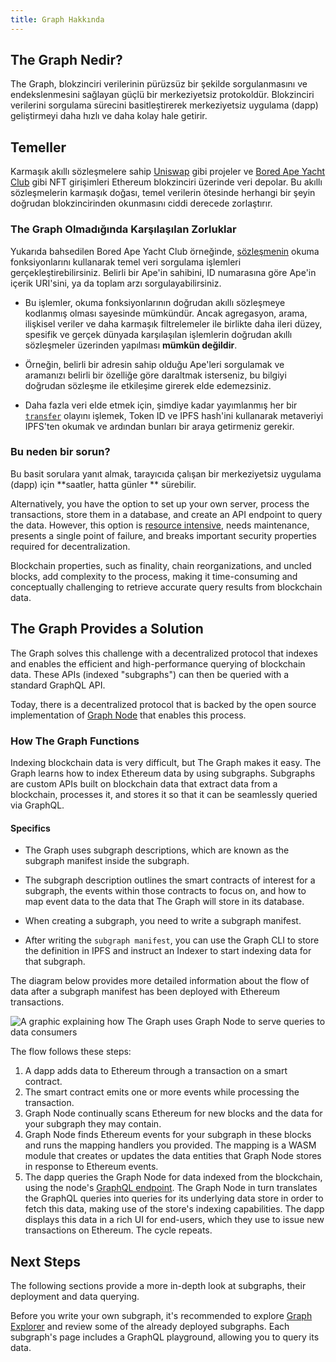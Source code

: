 ```yaml
---
title: Graph Hakkında
---
```


## The Graph Nedir?

The Graph, blokzinciri verilerinin pürüzsüz bir şekilde sorgulanmasını ve endekslenmesini sağlayan güçlü bir merkeziyetsiz protokoldür. Blokzinciri verilerini sorgulama sürecini basitleştirerek merkeziyetsiz uygulama (dapp) geliştirmeyi daha hızlı ve daha kolay hale getirir.

## Temeller

Karmaşık akıllı sözleşmelere sahip [Uniswap](https://uniswap.org/) gibi projeler ve [Bored Ape Yacht Club](https://boredapeyachtclub.com/) gibi NFT girişimleri Ethereum blokzinciri üzerinde veri depolar. Bu akıllı sözleşmelerin karmaşık doğası, temel verilerin ötesinde herhangi bir şeyin doğrudan blokzincirinden okunmasını ciddi derecede zorlaştırır.

### The Graph Olmadığında Karşılaşılan Zorluklar

Yukarıda bahsedilen Bored Ape Yacht Club örneğinde, [sözleşmenin](https://etherscan.io/address/0xbc4ca0eda7647a8ab7c2061c2e118a18a936f13d#code) okuma fonksiyonlarını kullanarak temel veri sorgulama işlemleri gerçekleştirebilirsiniz. Belirli bir Ape'in sahibini, ID numarasına göre Ape'in içerik URI'sini, ya da toplam arzı sorgulayabilirsiniz.

- Bu işlemler, okuma fonksiyonlarının doğrudan akıllı sözleşmeye kodlanmış olması sayesinde mümkündür. Ancak agregasyon, arama, ilişkisel veriler ve daha karmaşık filtrelemeler ile birlikte daha ileri düzey, spesifik ve gerçek dünyada karşılaşılan işlemlerin doğrudan akıllı sözleşmeler üzerinden yapılması **mümkün değildir**.

- Örneğin, belirli bir adresin sahip olduğu Ape'leri sorgulamak ve aramanızı belirli bir özelliğe göre daraltmak isterseniz, bu bilgiyi doğrudan sözleşme ile etkileşime girerek elde edemezsiniz.

- Daha fazla veri elde etmek için, şimdiye kadar yayımlanmış her bir [`transfer`](https://etherscan.io/address/0xbc4ca0eda7647a8ab7c2061c2e118a18a936f13d#code#L1746) olayını işlemek, Token ID ve IPFS hash'ini kullanarak metaveriyi IPFS'ten okumak ve ardından bunları bir araya getirmeniz gerekir.

### Bu neden bir sorun?

Bu basit sorulara yanıt almak, tarayıcıda çalışan bir merkeziyetsiz uygulama (dapp) için **saatler, hatta günler ** sürebilir.

Alternatively, you have the option to set up your own server, process the transactions, store them in a database, and create an API endpoint to query the data. However, this option is [resource intensive](/network/benefits/), needs maintenance, presents a single point of failure, and breaks important security properties required for decentralization.

Blockchain properties, such as finality, chain reorganizations, and uncled blocks, add complexity to the process, making it time-consuming and conceptually challenging to retrieve accurate query results from blockchain data.

## The Graph Provides a Solution

The Graph solves this challenge with a decentralized protocol that indexes and enables the efficient and high-performance querying of blockchain data. These APIs (indexed "subgraphs") can then be queried with a standard GraphQL API.

Today, there is a decentralized protocol that is backed by the open source implementation of [Graph Node](https://github.com/graphprotocol/graph-node) that enables this process.

### How The Graph Functions

Indexing blockchain data is very difficult, but The Graph makes it easy. The Graph learns how to index Ethereum data by using subgraphs. Subgraphs are custom APIs built on blockchain data that extract data from a blockchain, processes it, and stores it so that it can be seamlessly queried via GraphQL.

#### Specifics

- The Graph uses subgraph descriptions, which are known as the subgraph manifest inside the subgraph.

- The subgraph description outlines the smart contracts of interest for a subgraph, the events within those contracts to focus on, and how to map event data to the data that The Graph will store in its database.

- When creating a subgraph, you need to write a subgraph manifest.

- After writing the `subgraph manifest`, you can use the Graph CLI to store the definition in IPFS and instruct an Indexer to start indexing data for that subgraph.

The diagram below provides more detailed information about the flow of data after a subgraph manifest has been deployed with Ethereum transactions.

![A graphic explaining how The Graph uses Graph Node to serve queries to data consumers](/img/graph-dataflow.png)

The flow follows these steps:

1.  A dapp adds data to Ethereum through a transaction on a smart contract.
2.  The smart contract emits one or more events while processing the transaction.
3.  Graph Node continually scans Ethereum for new blocks and the data for your subgraph they may contain.
4.  Graph Node finds Ethereum events for your subgraph in these blocks and runs the mapping handlers you provided. The mapping is a WASM module that creates or updates the data entities that Graph Node stores in response to Ethereum events.
5.  The dapp queries the Graph Node for data indexed from the blockchain, using the node's [GraphQL endpoint](https://graphql.org/learn/). The Graph Node in turn translates the GraphQL queries into queries for its underlying data store in order to fetch this data, making use of the store's indexing capabilities. The dapp displays this data in a rich UI for end-users, which they use to issue new transactions on Ethereum. The cycle repeats.

## Next Steps

The following sections provide a more in-depth look at subgraphs, their deployment and data querying.

Before you write your own subgraph, it's recommended to explore [Graph Explorer](https://thegraph.com/explorer) and review some of the already deployed subgraphs. Each subgraph's page includes a GraphQL playground, allowing you to query its data.

